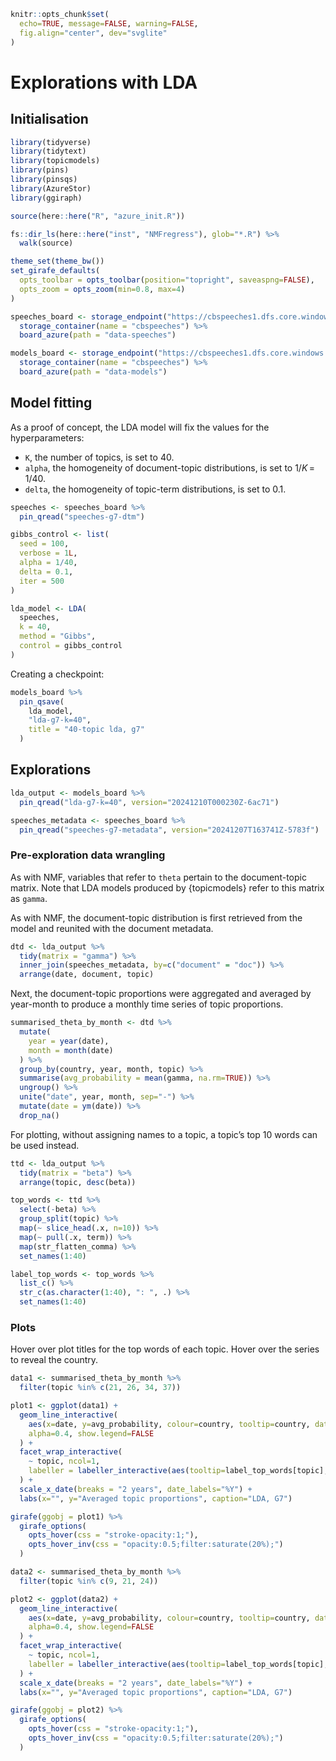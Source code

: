 ```r
knitr::opts_chunk$set(
  echo=TRUE, message=FALSE, warning=FALSE,
  fig.align="center", dev="svglite"
)
```

# Explorations with LDA

## Initialisation

```r
library(tidyverse)
library(tidytext)
library(topicmodels)
library(pins)
library(pinsqs)
library(AzureStor)
library(ggiraph)

source(here::here("R", "azure_init.R"))

fs::dir_ls(here::here("inst", "NMFregress"), glob="*.R") %>%
  walk(source)

theme_set(theme_bw())
set_girafe_defaults(
  opts_toolbar = opts_toolbar(position="topright", saveaspng=FALSE),
  opts_zoom = opts_zoom(min=0.8, max=4)
)

speeches_board <- storage_endpoint("https://cbspeeches1.dfs.core.windows.net/", token=token) %>%
  storage_container(name = "cbspeeches") %>%
  board_azure(path = "data-speeches")

models_board <- storage_endpoint("https://cbspeeches1.dfs.core.windows.net/", token=token) %>%
  storage_container(name = "cbspeeches") %>%
  board_azure(path = "data-models")
```

## Model fitting

As a proof of concept, the LDA model will fix the values for the hyperparameters:

- `K`, the number of topics, is set to 40.
- `alpha`, the homogeneity of document-topic distributions, is set to $1/K \,=\, 1/40$.
- `delta`, the homogeneity of topic-term distributions, is set to 0.1.

```r
speeches <- speeches_board %>%
  pin_qread("speeches-g7-dtm")

gibbs_control <- list(
  seed = 100,
  verbose = 1L,
  alpha = 1/40,
  delta = 0.1,
  iter = 500
)

lda_model <- LDA(
  speeches,
  k = 40,
  method = "Gibbs",
  control = gibbs_control
)
```

Creating a checkpoint:

```r
models_board %>%
  pin_qsave(
    lda_model,
    "lda-g7-k=40",
    title = "40-topic lda, g7"
  )
```

## Explorations

```r
lda_output <- models_board %>%
  pin_qread("lda-g7-k=40", version="20241210T000230Z-6ac71")
```

```r
speeches_metadata <- speeches_board %>%
  pin_qread("speeches-g7-metadata", version="20241207T163741Z-5783f")
```

### Pre-exploration data wrangling

::: {.rmdnote}

As with NMF, variables that refer to `theta` pertain to the document-topic matrix. Note that LDA
models produced by {topicmodels} refer to this matrix as `gamma`.

:::

As with NMF, the document-topic distribution is first retrieved from the model and reunited with the
document metadata.

```r
dtd <- lda_output %>%
  tidy(matrix = "gamma") %>%
  inner_join(speeches_metadata, by=c("document" = "doc")) %>%
  arrange(date, document, topic)
```

Next, the document-topic proportions were aggregated and averaged by year-month to produce a monthly
time series of topic proportions.

```r
summarised_theta_by_month <- dtd %>%
  mutate(
    year = year(date),
    month = month(date)
  ) %>%
  group_by(country, year, month, topic) %>%
  summarise(avg_probability = mean(gamma, na.rm=TRUE)) %>%
  ungroup() %>%
  unite("date", year, month, sep="-") %>%
  mutate(date = ym(date)) %>%
  drop_na()
```

For plotting, without assigning names to a topic, a topic's top 10 words can be used instead.

```r
ttd <- lda_output %>%
  tidy(matrix = "beta") %>%
  arrange(topic, desc(beta))

top_words <- ttd %>%
  select(-beta) %>%
  group_split(topic) %>%
  map(~ slice_head(.x, n=10)) %>%
  map(~ pull(.x, term)) %>%
  map(str_flatten_comma) %>%
  set_names(1:40)

label_top_words <- top_words %>%
  list_c() %>%
  str_c(as.character(1:40), ": ", .) %>%
  set_names(1:40)
```

### Plots

::: {.rmdnote}

Hover over plot titles for the top words of each topic. Hover over the series to reveal the country.

:::

```r
data1 <- summarised_theta_by_month %>%
  filter(topic %in% c(21, 26, 34, 37))

plot1 <- ggplot(data1) +
  geom_line_interactive(
    aes(x=date, y=avg_probability, colour=country, tooltip=country, data_id=country),
    alpha=0.4, show.legend=FALSE
  ) +
  facet_wrap_interactive(
    ~ topic, ncol=1,
    labeller = labeller_interactive(aes(tooltip=label_top_words[topic], data_id=topic))
  ) +
  scale_x_date(breaks = "2 years", date_labels="%Y") +
  labs(x="", y="Averaged topic proportions", caption="LDA, G7")

girafe(ggobj = plot1) %>%
  girafe_options(
    opts_hover(css = "stroke-opacity:1;"),
    opts_hover_inv(css = "opacity:0.5;filter:saturate(20%);")
  )
```

```r
data2 <- summarised_theta_by_month %>%
  filter(topic %in% c(9, 21, 24))

plot2 <- ggplot(data2) +
  geom_line_interactive(
    aes(x=date, y=avg_probability, colour=country, tooltip=country, data_id=country),
    alpha=0.4, show.legend=FALSE
  ) +
  facet_wrap_interactive(
    ~ topic, ncol=1,
    labeller = labeller_interactive(aes(tooltip=label_top_words[topic], data_id=topic))
  ) +
  scale_x_date(breaks = "2 years", date_labels="%Y") +
  labs(x="", y="Averaged topic proportions", caption="LDA, G7")

girafe(ggobj = plot2) %>%
  girafe_options(
    opts_hover(css = "stroke-opacity:1;"),
    opts_hover_inv(css = "opacity:0.5;filter:saturate(20%);")
  )
```
